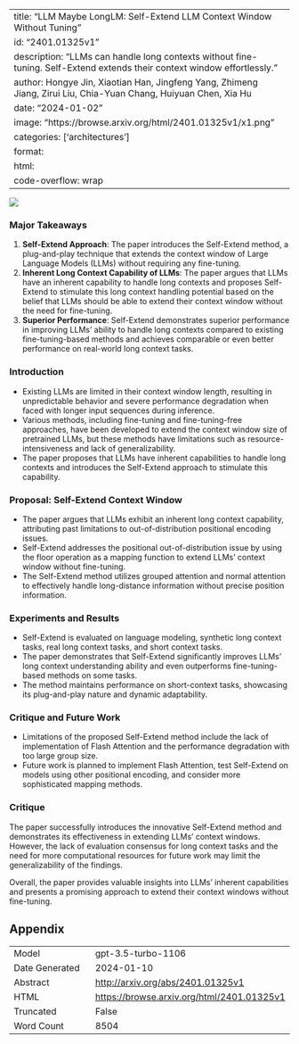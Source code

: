 
---
title: "LLM Maybe LongLM: Self-Extend LLM Context Window Without Tuning"
id: "2401.01325v1"
description: "LLMs can handle long contexts without fine-tuning. Self-Extend extends their context window effortlessly."
author: Hongye Jin, Xiaotian Han, Jingfeng Yang, Zhimeng Jiang, Zirui Liu, Chia-Yuan Chang, Huiyuan Chen, Xia Hu
date: "2024-01-02"
image: "https://browse.arxiv.org/html/2401.01325v1/x1.png"
categories: ['architectures']
format:
  html:
    code-overflow: wrap
---

![](https://browse.arxiv.org/html/2401.01325v1/x1.png)

### Major Takeaways

1. **Self-Extend Approach**: The paper introduces the Self-Extend method, a plug-and-play technique that extends the context window of Large Language Models (LLMs) without requiring any fine-tuning.
2. **Inherent Long Context Capability of LLMs**: The paper argues that LLMs have an inherent capability to handle long contexts and proposes Self-Extend to stimulate this long context handling potential based on the belief that LLMs should be able to extend their context window without the need for fine-tuning.
3. **Superior Performance**: Self-Extend demonstrates superior performance in improving LLMs’ ability to handle long contexts compared to existing fine-tuning-based methods and achieves comparable or even better performance on real-world long context tasks.

### Introduction
- Existing LLMs are limited in their context window length, resulting in unpredictable behavior and severe performance degradation when faced with longer input sequences during inference.
- Various methods, including fine-tuning and fine-tuning-free approaches, have been developed to extend the context window size of pretrained LLMs, but these methods have limitations such as resource-intensiveness and lack of generalizability.
- The paper proposes that LLMs have inherent capabilities to handle long contexts and introduces the Self-Extend approach to stimulate this capability.

### Proposal: Self-Extend Context Window
- The paper argues that LLMs exhibit an inherent long context capability, attributing past limitations to out-of-distribution positional encoding issues.
- Self-Extend addresses the positional out-of-distribution issue by using the floor operation as a mapping function to extend LLMs' context window without fine-tuning.
- The Self-Extend method utilizes grouped attention and normal attention to effectively handle long-distance information without precise position information.

### Experiments and Results
- Self-Extend is evaluated on language modeling, synthetic long context tasks, real long context tasks, and short context tasks.
- The paper demonstrates that Self-Extend significantly improves LLMs’ long context understanding ability and even outperforms fine-tuning-based methods on some tasks.
- The method maintains performance on short-context tasks, showcasing its plug-and-play nature and dynamic adaptability.

### Critique and Future Work
- Limitations of the proposed Self-Extend method include the lack of implementation of Flash Attention and the performance degradation with too large group size.
- Future work is planned to implement Flash Attention, test Self-Extend on models using other positional encoding, and consider more sophisticated mapping methods.

### Critique
The paper successfully introduces the innovative Self-Extend method and demonstrates its effectiveness in extending LLMs' context windows. However, the lack of evaluation consensus for long context tasks and the need for more computational resources for future work may limit the generalizability of the findings.

Overall, the paper provides valuable insights into LLMs’ inherent capabilities and presents a promising approach to extend their context windows without fine-tuning.

## Appendix

|          |          |
|----------|----------|
| Model     | gpt-3.5-turbo-1106       |
| Date Generated     | 2024-01-10       |
| Abstract | [http://arxiv.org/abs/2401.01325v1](http://arxiv.org/abs/2401.01325v1)        |
| HTML     | [https://browse.arxiv.org/html/2401.01325v1](https://browse.arxiv.org/html/2401.01325v1)       |
| Truncated       | False       |
| Word Count       | 8504       |
